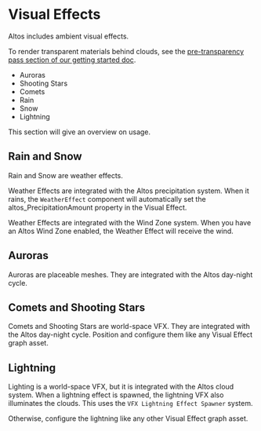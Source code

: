 # Visual Effects

Altos includes ambient visual effects.

To render transparent materials behind clouds, see the [pre-transparency pass section of our getting started doc](/altos/start#set-up-your-pre-transparency-pass).


* Auroras
* Shooting Stars
* Comets
* Rain
* Snow
* Lightning

This section will give an overview on usage.

## Rain and Snow

Rain and Snow are weather effects.

Weather Effects are integrated with the Altos precipitation system. When it rains, the `WeatherEffect` component will automatically set the altos_PrecipitationAmount property in the Visual Effect.

Weather Effects are integrated with the Wind Zone system. When you have an Altos Wind Zone enabled, the Weather Effect will receive the wind.

## Auroras

Auroras are placeable meshes. They are integrated with the Altos day-night cycle.

## Comets and Shooting Stars

Comets and Shooting Stars are world-space VFX. They are integrated with the Altos day-night cycle. Position and configure them like any Visual Effect graph asset.

## Lightning

Lighting is a world-space VFX, but it is integrated with the Altos cloud system. When a lightning effect is spawned, the lightning VFX also illuminates the clouds. This uses the `VFX Lightning Effect Spawner` system.

Otherwise, configure the lightning like any other Visual Effect graph asset.
